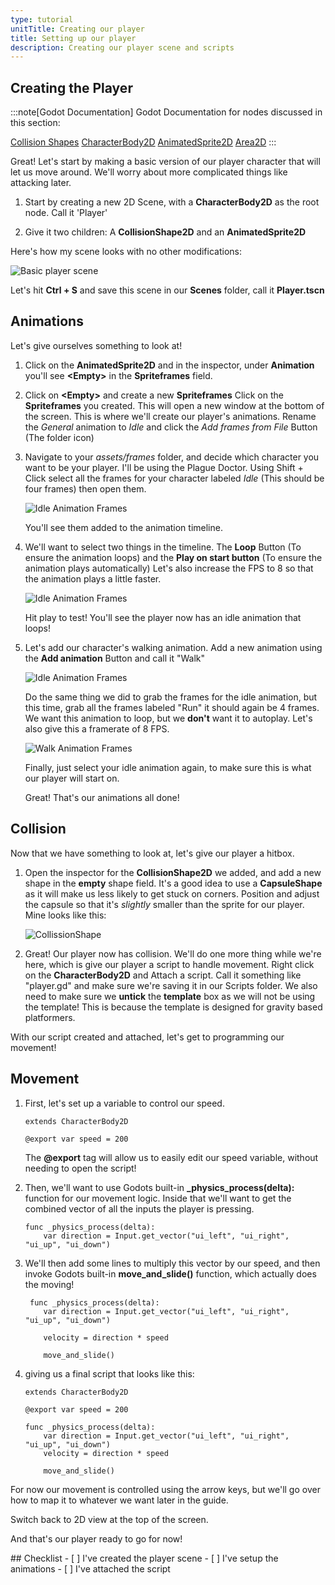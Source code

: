 ```yaml
---
type: tutorial
unitTitle: Creating our player
title: Setting up our player
description: Creating our player scene and scripts
---
```



## Creating the Player

:::note[Godot Documentation]
Godot Documentation for nodes discussed in this section: 

[Collision Shapes](https://docs.godotengine.org/en/stable/tutorials/physics/collision_shapes_2d.html) [CharacterBody2D](https://docs.godotengine.org/en/stable/classes/class_characterbody2d.html) [AnimatedSprite2D](https://docs.godotengine.org/en/stable/classes/class_animatedsprite2d.html) [Area2D](https://docs.godotengine.org/en/stable/classes/class_area2d.html)
:::


Great! Let's start by making a basic version of our player character that will let us move around. We'll worry about more complicated things like attacking later.


<Steps>

1. Start by creating a new 2D Scene, with a **CharacterBody2D** as the root node. Call it 'Player'

2. Give it two children:
    A **CollisionShape2D** and an **AnimatedSprite2D**

</Steps>

Here's how my scene looks with no other modifications:

![Basic player scene](/src/assets/godot/dungeonCrawler/playerscenebasic.png)

Let's hit **Ctrl + S** and save this scene in our **Scenes** folder, call it **Player.tscn**

## Animations

Let's give ourselves something to look at! 
<Steps>
1. Click on the **AnimatedSprite2D** and in the inspector, under **Animation** you'll see **\<Empty>** in the **Spriteframes** field.

2. Click on **\<Empty>** and create a new **Spriteframes** Click on the **Spriteframes** you created. This will open a new window at the bottom of the screen.
    This is where we'll create our player's animations. Rename the *General* animation to *Idle* and click the *Add frames from File* Button (The folder icon)

3. Navigate to your *assets/frames* folder, and decide which character you want to be your player. I'll be using the Plague Doctor. Using Shift + Click select all the frames for your character labeled *Idle* (This should be four frames) then open them.

    ![Idle Animation Frames](/src/assets/godot/dungeonCrawler/idleanim.png)

    You'll see them added to the animation timeline. 

4. We'll want to select two things in the timeline. The **Loop** Button (To ensure the animation loops) and the **Play on start button** (To ensure the animation plays automatically)
    Let's also increase the FPS to 8 so that the animation plays a little faster. 

    ![Idle Animation Frames](/src/assets/godot/dungeonCrawler/autoloop.png)

    Hit play to test! You'll see the player now has an idle animation that loops!

5. Let's add our character's walking animation. Add a new animation using the **Add animation** Button and call it "Walk"

    ![Idle Animation Frames](/src/assets/godot/dungeonCrawler/addanim.png)

    Do the same thing we did to grab the frames for the idle animation, but this time, grab all the frames labeled "Run" it should again be 4 frames. We want this animation to loop, but we **don't** want it to autoplay. Let's also give this a framerate of 8 FPS.

    ![Walk Animation Frames](/src/assets/godot/dungeonCrawler/walkanim.png)

    Finally, just select your idle animation again, to make sure this is what our player will start on.

    Great! That's our animations all done!
</Steps>

## Collision

Now that we have something to look at, let's give our player a hitbox. 
<Steps>
1. Open the inspector for the **CollisionShape2D** we added, and add a new shape in the **empty** shape field.
    It's a good idea to use a **CapsuleShape** as it will make us less likely to get stuck on corners. Position and adjust the capsule so that it's *slightly* smaller than the sprite for our player.
    Mine looks like this:

    ![CollissionShape](/src/assets/godot/dungeonCrawler/collshapeimg.png)

2. Great! Our player now has collision. We'll do one more thing while we're here, which is give our player a script to handle movement. Right click on the **CharacterBody2D** and Attach a script. Call it something like "player.gd" and make sure we're saving it in our Scripts folder.
 We also need to make sure we **untick** the **template** box as we will not be using the template! This is because the template is designed for gravity based platformers.
</Steps>

With our script created and attached, let's get to programming our movement!

## Movement

<Steps>

1. First, let's set up a variable to control our speed.

    ```gdscript
    extends CharacterBody2D

    @export var speed = 200
    ```

    The **\@export** tag will allow us to easily edit our speed variable, without needing to open the script!

2. Then, we'll want to use Godots built-in **_physics_process(delta):** function for our movement logic. Inside that we'll want to get the combined vector of all the inputs the player is pressing.

    ```gdscript
    func _physics_process(delta):
        var direction = Input.get_vector("ui_left", "ui_right", "ui_up", "ui_down")
    ```

3. We'll then add some lines to multiply this vector by our speed, and then invoke Godots built-in **move_and_slide()** function, which actually does the moving!

    ```gdscript
     func _physics_process(delta):
        var direction = Input.get_vector("ui_left", "ui_right", "ui_up", "ui_down")

        velocity = direction * speed

        move_and_slide()
    ```

4. giving us a final script that looks like this:

    ```gdscript
    extends CharacterBody2D

    @export var speed = 200

    func _physics_process(delta):
        var direction = Input.get_vector("ui_left", "ui_right", "ui_up", "ui_down")
        velocity = direction * speed

        move_and_slide()
    ```
</Steps>    
For now our movement is controlled using the arrow keys, but we'll go over how to map it to whatever we want later in the guide.

Switch back to 2D view at the top of the screen.

And that's our player ready to go for now!

<Box>
## Checklist
<Checklist>
- [ ] I've created the player scene
- [ ] I've setup the animations
- [ ] I've attached the script
</Checklist>
</Box>
